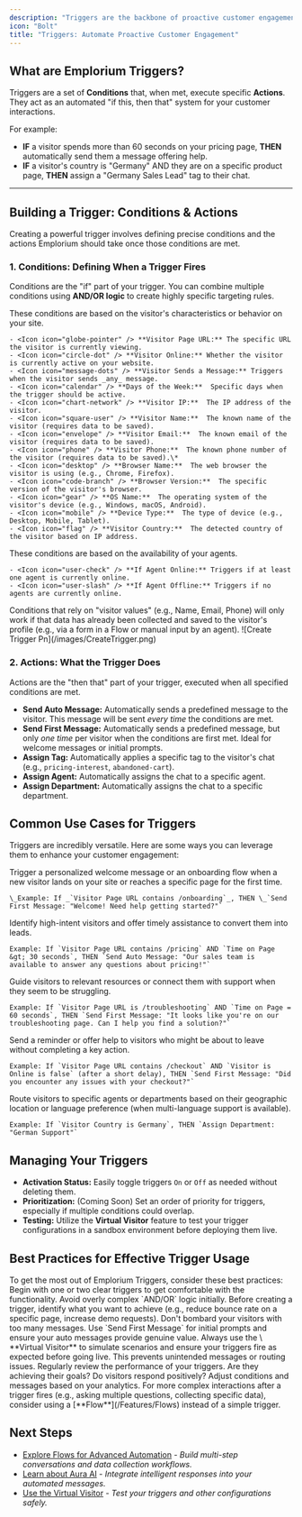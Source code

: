 ```yaml
---
description: "Triggers are the backbone of proactive customer engagement in Emplorium. By setting up intelligent rules, you can ensure your visitors receive the right message at the right time, guiding them through their journey, collecting valuable information, or offering timely assistance without requiring manual intervention."
icon: "Bolt"
title: "Triggers: Automate Proactive Customer Engagement"
---
```


## What are Emplorium Triggers?

Triggers are a set of **Conditions** that, when met, execute specific **Actions**. They act as an automated "if this, then that" system for your customer interactions.

For example:

- **IF** a visitor spends more than 60 seconds on your pricing page, **THEN** automatically send them a message offering help.
- **IF** a visitor's country is "Germany" AND they are on a specific product page, **THEN** assign a "Germany Sales Lead" tag to their chat.

---

## Building a Trigger: Conditions & Actions

Creating a powerful trigger involves defining precise conditions and the actions Emplorium should take once those conditions are met.

### 1. **Conditions: Defining When a Trigger Fires**

Conditions are the "if" part of your trigger. You can combine multiple conditions using **AND/OR logic** to create highly specific targeting rules.

<AccordionGroup>
  <Accordion title="Visitor-Based Conditions">
    These conditions are based on the visitor's characteristics or behavior on your site.

    - <Icon icon="globe-pointer" /> **Visitor Page URL:** The specific URL the visitor is currently viewing.
    - <Icon icon="circle-dot" /> **Visitor Online:** Whether the visitor is currently active on your website.
    - <Icon icon="message-dots" /> **Visitor Sends a Message:** Triggers when the visitor sends _any_ message.
    - <Icon icon="calendar" /> **Days of the Week:**  Specific days when the trigger should be active.
    - <Icon icon="chart-network" /> **Visitor IP:**  The IP address of the visitor.
    - <Icon icon="square-user" /> **Visitor Name:**  The known name of the visitor (requires data to be saved).
    - <Icon icon="envelope" /> **Visitor Email:**  The known email of the visitor (requires data to be saved).
    - <Icon icon="phone" /> **Visitor Phone:**  The known phone number of the visitor (requires data to be saved).\*
    - <Icon icon="desktop" /> **Browser Name:**  The web browser the visitor is using (e.g., Chrome, Firefox).
    - <Icon icon="code-branch" /> **Browser Version:**  The specific version of the visitor's browser.
    - <Icon icon="gear" /> **OS Name:**  The operating system of the visitor's device (e.g., Windows, macOS, Android).
    - <Icon icon="mobile" /> **Device Type:**  The type of device (e.g., Desktop, Mobile, Tablet).
    - <Icon icon="flag" /> **Visitor Country:**  The detected country of the visitor based on IP address.
  </Accordion>
  <Accordion title="Agent-Based Conditions">
    These conditions are based on the availability of your agents.

    - <Icon icon="user-check" /> **If Agent Online:** Triggers if at least one agent is currently online.
    - <Icon icon="user-slash" /> **If Agent Offline:** Triggers if no agents are currently online.
  </Accordion>
</AccordionGroup>

<Note>
  Conditions that rely on "visitor values" (e.g., Name, Email, Phone) will only work if that data has already been collected and saved to the visitor's profile (e.g., via a form in a Flow or manual input by an agent).
</Note>

<Frame>
  ![Create Trigger Pn](/images/CreateTrigger.png)
</Frame>

### 2. **Actions: What the Trigger Does**

Actions are the "then that" part of your trigger, executed when all specified conditions are met.

- <Icon icon="message-dots" /> **Send Auto Message:** Automatically sends a predefined message to the visitor. This message will be sent _every time_ the conditions are met.
- <Icon icon="comment-dots" /> **Send First Message:** Automatically sends a predefined message, but only _one time_ per visitor when the conditions are first met. Ideal for welcome messages or initial prompts.
- <Icon icon="tags" /> **Assign Tag:** Automatically applies a specific tag to the visitor's chat (e.g., `pricing-interest`, `abandoned-cart`).
- <Icon icon="user-tie" /> **Assign Agent:** Automatically assigns the chat to a specific agent.
- <Icon icon="building" /> **Assign Department:** Automatically assigns the chat to a specific department.

## Common Use Cases for Triggers

Triggers are incredibly versatile. Here are some ways you can leverage them to enhance your customer engagement:

<CardGroup cols={2}>
  <Card title="Proactive Greetings & Onboarding" icon="comments-dollar">
    Trigger a personalized welcome message or an onboarding flow when a new visitor lands on your site or reaches a specific page for the first time.

    \_Example: If _`Visitor Page URL contains /onboarding`_, THEN \_`Send First Message: "Welcome! Need help getting started?"`
  </Card>
  <Card title="Sales & Lead Qualification" icon="dollar-sign">
    Identify high-intent visitors and offer timely assistance to convert them into leads.

    Example: If `Visitor Page URL contains /pricing` AND `Time on Page &gt; 30 seconds`, THEN `Send Auto Message: "Our sales team is available to answer any questions about pricing!"`
  </Card>
</CardGroup>

<CardGroup cols={2}>
  <Card title="Support & Self-Service" icon="life-ring">
    Guide visitors to relevant resources or connect them with support when they seem to be struggling.

    Example: If `Visitor Page URL is /troubleshooting` AND `Time on Page = 60 seconds`, THEN `Send First Message: "It looks like you're on our troubleshooting page. Can I help you find a solution?"`
  </Card>
  <Card title="Re-engaging Abandoned Sessions" icon="shop">
    Send a reminder or offer help to visitors who might be about to leave without completing a key action.

    Example: If `Visitor Page URL contains /checkout` AND `Visitor is Online is false` (after a short delay), THEN `Send First Message: "Did you encounter any issues with your checkout?"`
  </Card>
  <Card title="Localized Support" icon="map-location-dot">
    Route visitors to specific agents or departments based on their geographic location or language preference (when multi-language support is available).

    Example: If `Visitor Country is Germany`, THEN `Assign Department: "German Support"`
  </Card>
</CardGroup>

## Managing Your Triggers

- **Activation Status:** Easily toggle triggers `On` or `Off` as needed without deleting them.
- **Prioritization:** (Coming Soon) Set an order of priority for triggers, especially if multiple conditions could overlap.
- **Testing:** Utilize the **Virtual Visitor** feature to test your trigger configurations in a sandbox environment before deploying them live.

## Best Practices for Effective Trigger Usage

<Tip>
  To get the most out of Emplorium Triggers, consider these best practices:
</Tip>

<Steps>
  <Step title="Start Simple">
    Begin with one or two clear triggers to get comfortable with the functionality. Avoid overly complex `AND/OR` logic initially.
  </Step>
  <Step title="Define Clear Goals">
    Before creating a trigger, identify what you want to achieve (e.g., reduce bounce rate on a specific page, increase demo requests).
  </Step>
  <Step title="Avoid Overwhelm">
    Don't bombard your visitors with too many messages. Use `Send First Message` for initial prompts and ensure your auto messages provide genuine value.
  </Step>
  <Step title="Test Thoroughly">
    Always use the \<Icon icon="user-secret" /\> **Virtual Visitor** to simulate scenarios and ensure your triggers fire as expected before going live. This prevents unintended messages or routing issues.
  </Step>
  <Step title="Monitor & Refine">
    Regularly review the performance of your triggers. Are they achieving their goals? Do visitors respond positively? Adjust conditions and messages based on your analytics.
  </Step>
  <Step title="Pair with Flows (Advanced)">
    For more complex interactions after a trigger fires (e.g., asking multiple questions, collecting specific data), consider using a [**Flow**](/Features/Flows) instead of a simple trigger.
  </Step>
</Steps>

## Next Steps

- [Explore Flows for Advanced Automation](/Features/Flows) - _Build multi-step conversations and data collection workflows._
- [Learn about Aura AI](/Features/AuraAi) - _Integrate intelligent responses into your automated messages._
- [Use the Virtual Visitor](/Features/VirtualVisitor) - _Test your triggers and other configurations safely._